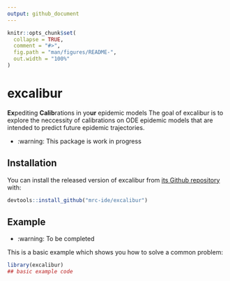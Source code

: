 ```yaml
---
output: github_document
---
```


<!-- README.md is generated from README.Rmd. Please edit that file -->

```r
knitr::opts_chunk$set(
  collapse = TRUE,
  comment = "#>",
  fig.path = "man/figures/README-",
  out.width = "100%"
)
```

# excalibur

<!-- badges: start -->
<!-- badges: end -->

**Ex**pediting **Calib**rations in yo**ur** epidemic models
The goal of excalibur is to explore the neccessity of calibrations on ODE 
epidemic models that are intended to predict future epidemic trajectories.

* :warning: This package is work in progress

## Installation

You can install the released version of excalibur from [its Github repository](todo) with:

``` r
devtools::install_github("mrc-ide/excalibur")
```

## Example

* :warning: To be completed

This is a basic example which shows you how to solve a common problem:

```r
library(excalibur)
## basic example code
```
